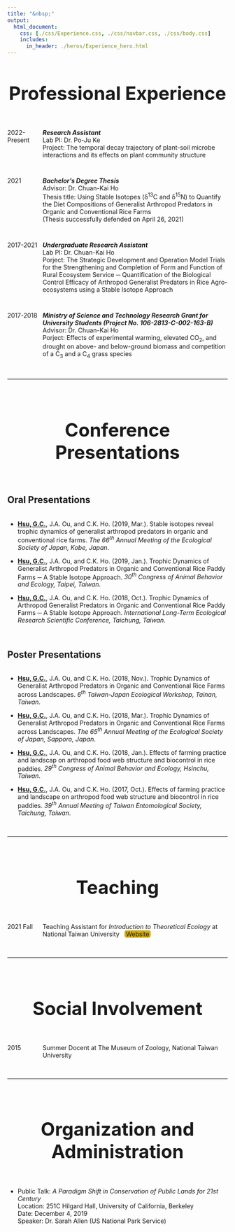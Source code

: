 ```yaml
---
title: "&nbsp;"
output:
  html_document:
    css: [./css/Experience.css, ./css/navbar.css, ./css/body.css]
    includes:
      in_header: ./heros/Experience_hero.html
---
```


<style>
h1 {text-align: center !important; 
    font-weight: bold !important; 
    font-size: 42px !important}
    
.External_link{
  border-radius: 5px;
  border: none;
  text-align: center;
  text-decoration: none;
  display: inline-block;
  width: 60px;
  background-color: #D4AC0D;
  margin-top: -1px;
}

</style>

# Professional Experience
<div style="height: 1em;"></div>

<div style="display: flex;">
<div style="width: 16%;">
2022-<br>Present
</div>
<div style="width: 84%;">
<b>_Research Assistant_</b><br>
Lab PI: Dr. Po-Ju Ke <br>
Project: The temporal decay trajectory of plant-soil microbe interactions
and its effects on plant community structure <br>
</div>
</div>

<div style="height: 1em;"></div>

<div style="display: flex;">
<div style="width: 16%;">
2021
</div>
<div style="width: 84%;">
<b>_Bachelor's Degree Thesis_</b><br>
Advisor: Dr. Chuan-Kai Ho <br>
Thesis title: Using Stable Isotopes (δ^13^C and δ^15^N) to Quantify the Diet Compositions of Generalist Arthropod Predators in Organic and Conventional Rice Farms <br>
(Thesis successfully defended on April 26, 2021)
</div>
</div>

<div style="height: 1em;"></div>

<div style="display: flex;">
<div style="width: 16%;">
2017-2021
</div>
<div style="width: 84%;">
<b>_Undergraduate Research Assistant_</b><br>
Lab PI: Dr. Chuan-Kai Ho <br>
Porject: The Strategic Development and Operation Model Trials for the   Strengthening and Completion of Form and Function of Rural Ecosystem Service ─ Quantification of the Biological Control Efficacy of Arthropod Generalist Predators in Rice Agro-ecosystems using a Stable Isotope Approach<br>
</div>
</div>

<div style="height: 1em;"></div>

<div style="display: flex;">
<div style="width: 16%;">
2017-2018
</div>
<div style="width: 84%;">
<b>_Ministry of Science and Technology Research Grant for University Students (Project No. 106-2813-C-002-163-B)_</b><br>
Advisor: Dr. Chuan-Kai Ho <br>
Porject: Effects of experimental warming, elevated CO~2~, and drought on above- and below-ground biomass and competition of a C~3~ and a C~4~ grass species<br>
</div>
</div>

<br>
<hr>
<br>

# Conference Presentations
<div style="height: 1em;"></div>

## Oral Presentations
<div style="height: 0.15em;"></div>

*	<b><u>Hsu, G.C.</u></b>, J.A. Ou, and C.K. Ho. (2019, Mar.). Stable isotopes reveal trophic dynamics of generalist arthropod predators in organic and conventional rice farms. _The 66^th^ Annual Meeting of the Ecological Society of Japan, Kobe, Japan_.

*	<b><u>Hsu, G.C.</u></b>, J.A. Ou, and C.K. Ho. (2019, Jan.). Trophic Dynamics of Generalist Arthropod Predators in Organic and Conventional Rice Paddy Farms ─ A Stable Isotope Approach. _30^th^ Congress of Animal Behavior and Ecology, Taipei, Taiwan_.

*	<b><u>Hsu, G.C.</u></b>, J.A. Ou, and C.K. Ho. (2018, Oct.). Trophic Dynamics of Arthropod Generalist Predators in Organic and Conventional Rice Paddy Farms ─ A Stable Isotope Approach. _International Long-Term Ecological Research Scientific Conference, Taichung, Taiwan_.

<div style="height: 1em;"></div>

## Poster Presentations
<div style="height: 0.15em;"></div>

*	<b><u>Hsu, G.C.</u></b>, J.A. Ou, and C.K. Ho. (2018, Nov.). Trophic Dynamics of Generalist Arthropod Predators in Organic and Conventional Rice Farms across Landscapes. _6^th^ Taiwan-Japan Ecological Workshop, Tainan, Taiwan_.

*	<b><u>Hsu, G.C.</u></b>, J.A. Ou, and C.K. Ho. (2018, Mar.). Trophic Dynamics of Generalist Arthropod Predators in Organic and Conventional Rice Farms across Landscapes. _The 65^th^ Annual Meeting of the Ecological Society of Japan, Sapporo, Japan_.

*	<b><u>Hsu, G.C.</u></b>, J.A. Ou, and C.K. Ho. (2018, Jan.). Effects of farming practice and landscap on arthropod food web structure and biocontrol in rice paddies. _29^th^ Congress of Animal Behavior and Ecology, Hsinchu, Taiwan_.

*	<b><u>Hsu, G.C.</u></b>, J.A. Ou, and C.K. Ho. (2017, Oct.). Effects of farming practice and landscape on arthropod food web structure and biocontrol in rice paddies. _39^th^ Annual Meeting of Taiwan Entomological Society, Taichung, Taiwan_.

<br>
<hr>
<br>

# Teaching
<div style="height: 1em;"></div>

<div style="display: flex;">
<div style="width: 16%;">
2021 Fall
</div>
<div style="width: 84%;">
Teaching Assistant for *Introduction to Theoretical Ecology* at National Taiwan University $~$ <a class="External_link btn btn-primary btn-outline btn-xs" href="https://genchanghsu.github.io/2021_Fall_Introduction_to_Theoretical_Ecology/" target="_blank">Website</a> <br>
</div>
</div>
<br>
<hr>
<br>

# Social Involvement
<div style="height: 1em;"></div>

<div style="display: flex;">
<div style="width: 16%;">
2015
</div>
<div style="width: 84%;">
Summer Docent at The Museum of Zoology, National Taiwan University<br>
</div>
</div>

<br>
<hr>
<br>

# Organization and Administration
<div style="height: 1em;"></div>

* Public Talk: _A Paradigm Shift in Conservation of Public Lands for 21st Century_      
Location: 251C Hilgard Hall, University of California, Berkeley <br>
Date: December 4, 2019 <br>
Speaker: Dr. Sarah Allen (US National Park Service) <br>





